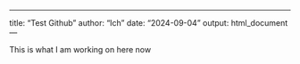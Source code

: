 ---
title: "Test Github"
author: "Ich"
date: "2024-09-04"
output: html_document---

This is what I am working on here now
